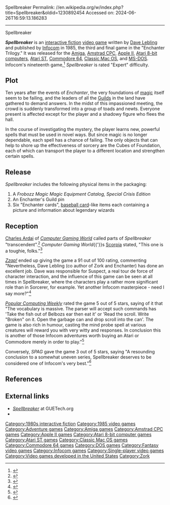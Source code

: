 Spellbreaker
Permalink: //en.wikipedia.org/w/index.php?title=Spellbreaker&oldid=1230892454
Accessed on: 2024-06-26T16:59:13.186283



------
Spellbreaker
{{Short description|1985 video game}}
{{about|the computer game|the gamebook|Spellbreaker (Fighting Fantasy)}}
{{More citations needed|date=April 2021}}
{{Infobox video game
|title = Spellbreaker
|image = Spellbreaker Coverart.png
|caption =
|developer = [[Infocom]]
|publisher = Infocom
|designer = [[Dave Lebling]]
|engine = [[Z-machine]]
|released = Release 63: September 16, 1985<br>
Release 87: September 4, 1986
|genre = [[Interactive fiction]]
|modes = [[Single-player video game|Single-player]]
|platforms = [[Amiga]], [[Amstrad CPC]], [[Apple II]], [[Atari 8-bit]], [[Atari ST]], [[Commodore 64]], [[MS-DOS]], [[Classic Mac OS|Mac]]
}}

'''''Spellbreaker''''' is an [[interactive fiction]] [[video game]] written by [[Dave Lebling]] and published by [[Infocom]] in 1985, the third and final game in the "Enchanter Trilogy." It was released for the [[Amiga]], [[Amstrad CPC]], [[Apple II]], [[Atari 8-bit computers]], [[Atari ST]], [[Commodore 64]], [[Classic Mac OS]], and [[MS-DOS]]. Infocom's nineteenth game,<ref>{{cite web | url=http://www.infocom-if.org/games/games.html | title=Games by Infocom }}</ref> ''Spellbreaker'' is rated "Expert" difficulty.

==Plot==
Ten years after the events of ''Enchanter'', the very foundations of [[Magic (supernatural)|magic]] itself seem to be failing, and the leaders of all the [[Guild]]s in the land have gathered to demand answers. In the midst of this impassioned meeting, the crowd is suddenly transformed into a group of toads and newts. Everyone present is affected except for the player and a shadowy figure who flees the hall.

In the course of investigating the mystery, the player learns new, powerful spells that must be used in novel ways. But since magic is no longer dependable, each spell has a chance of failing. The only objects that can help to shore up the effectiveness of sorcery are the Cubes of Foundation, each of which can transport the player to a different location and strengthen certain spells.

==Release==
''Spellbreaker'' includes the following physical items in the packaging:
#A ''Frobozz Magic Magic Equipment Catalog, Special Crisis Edition''
#An Enchanter's Guild pin
#Six "Enchanter cards", [[baseball card]]-like items each containing a picture and information about legendary wizards

==Reception==
[[Charles Ardai]] of ''[[Computer Gaming World]]'' called parts of ''Spellbreaker'' "transcendent".<ref name="ardai198709">{{cite magazine | url=http://www.cgwmuseum.org/galleries/issues/cgw_39.pdf | title=Titans of the Computer Gaming World / Part IV of V: Ardai on Infocom | last=Ardai | first=Charles |author-link=Charles Ardai | magazine=Computer Gaming World | issue=39 | date=Aug–Sep 1987 | pages=38–39, 46–47 | access-date=14 August 2016}}</ref> ''Computer Gaming World''{{'}}s [[Scorpia (journalist)|Scorpia]] stated, "This one is a toughie, folks."<ref name="scorpia198603">{{cite magazine | url=http://www.cgwmuseum.org/galleries/issues/cgw_26.pdf | title=Spellbreaker | author=Scorpia | magazine=[[Computer Gaming World]] | issue=26 | date=March 1986 | pages=12–13 | access-date=14 August 2016}}</ref>

''[[Zzap!64|Zzap!]]'' ended up giving the game a 91 out of 100 rating, commenting "Nevertheless, Dave Lebling (co author of Zork and Enchanter) has done an excellent job. Dave was responsible for Suspect, a real tour de force of character interaction, and the influence of this game can be seen at all times in Spellbreaker, where the characters play a rather more significant role than in Sorcerer, for example. Yet another Infocom masterpiece - need I say more?"<ref>{{cite web | url=https://archive.org/details/zzap64-magazine-012/page/n72/mode/1up?view=theater | title=ZZap!64 Magazine Issue 012 | date=April 1986 }}</ref>

''[[Popular Computing Weekly]]'' rated the game 5 out of 5 stars, saying of it that "The vocabulary is massive. The parser will accept such commands has 'Take the fish out of Belbozs ear then eat it' or 'Read the scroll. Write "Broken" on it. Open the garbage can and drop scroll into the can'. The game is also rich in humour, casting the mind probe spell at various creatures will reward you with very witty and {{sic|humo|urous}} responses. In conclusion this is another of those Infocom adventures worth buying an Atari or Commodore merely in order to play."<ref>{{cite web | url=https://archive.org/details/popular-computing-weekly-1986-01-23/page/n11/mode/1up?view=theater | title=Popular Computing Weekly (1986-01-23) | date=23 January 1986 }}</ref>

Conversely, ''SPAG'' gave the game 3 out of 5 stars, saying "A resounding conclusion to a somewhat uneven series, Spellbreaker deserves to be considered one of Infocom's very best."<ref>{{cite web | url=http://www.spagmag.org/archives/s.html#spell | title=Game Reviews S - SPAG }}</ref>

==References==
{{reflist}}

== External links ==
* ''[http://gallery.guetech.org/spellbreaker/spellbreaker.html Spellbreaker]'' at GUETech.org
* {{IFDB|id=wqsmrahzozosu3r}}

{{Infocom games}}

[[Category:1980s interactive fiction]]
[[Category:1985 video games]]
[[Category:Adventure games]]
[[Category:Amiga games]]
[[Category:Amstrad CPC games]]
[[Category:Apple II games]]
[[Category:Atari 8-bit computer games]]
[[Category:Atari ST games]]
[[Category:Classic Mac OS games]]
[[Category:Commodore 64 games]]
[[Category:DOS games]]
[[Category:Fantasy video games]]
[[Category:Infocom games]]
[[Category:Single-player video games]]
[[Category:Video games developed in the United States]]
[[Category:Zork]]